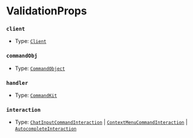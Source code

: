 # ValidationProps

### `client`

- Type: [`Client`](https://old.discordjs.dev/#/docs/discord.js/main/class/Client)

### `commandObj`

- Type: [`CommandObject`](/docs/typedef/CommandObject)

### `handler`

- Type: [`CommandKit`](/docs/classes/CommandKit)

### `interaction`

- Type: [`ChatInputCommandInteraction`](https://old.discordjs.dev/#/docs/discord.js/main/class/ChatInputCommandInteraction) | [`ContextMenuCommandInteraction`](https://old.discordjs.dev/#/docs/discord.js/main/class/ContextMenuCommandInteraction) | [`AutocompleteInteraction`](https://old.discordjs.dev/#/docs/discord.js/main/class/AutocompleteInteraction)
